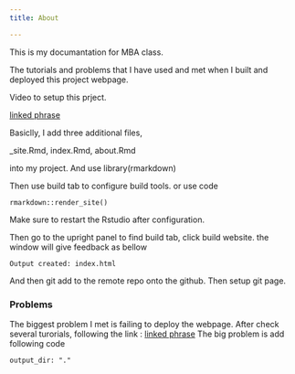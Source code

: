 ```yaml
---
title: About

---
```


This is my documantation for MBA class.

The tutorials and problems that I have used and met when I built and deployed this project webpage. 

Video to setup this prject. 

[linked phrase](https://www.youtube.com/watch?v=0GjUWgl03vA)

Basiclly, I add three additional files,

_site.Rmd, index.Rmd, about.Rmd

into my project. And use library(rmarkdown)

Then use build tab to configure build tools. or use code 

```
rmarkdown::render_site()
```

Make sure to restart the Rstudio after configuration. 

Then go to the upright panel to find build tab, click build website. 
the window will give feedback as bellow

```
Output created: index.html
```

And then git add to the remote repo onto the github. Then setup git page. 

### Problems 

The biggest problem I met is failing to deploy the webpage. After check several turorials, following the link : 
[linked phrase](https://github.com/zabore/tutorials/blob/master/_site.yml)
The big problem is add following code

```
output_dir: "."
```




